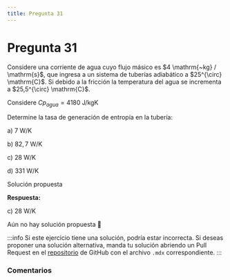 ```yaml
---
title: Pregunta 31
---
```



# Pregunta 31

<div className="exercise">
Considere una corriente de agua cuyo flujo másico es $4 \mathrm{~kg} / \mathrm{s}$, que ingresa a un sistema de tuberías adiabático a $25^{\circ} \mathrm{C}$. Si debido a la fricción la temperatura del agua se incrementa a $25,5^{\circ} \mathrm{C}$.

Considere $Cp_{agua} =4180 \mathrm{~J} / \mathrm{kg} \mathrm{K}$

Determine la tasa de generación de entropía en la tubería:

a) $7 \mathrm{~W} / \mathrm{K}$

b) $82,7 \mathrm{~W} / \mathrm{K}$

c) $28 \mathrm{~W} / \mathrm{K}$

d) $331 \mathrm{~W} / \mathrm{K}$
</div>

<MDXDetails>
<summary>Solución propuesta</summary>

<div className="exercise">

**Respuesta:**

c) $28 \mathrm{~W} / \mathrm{K}$

Aún no hay solución propuesta 🥲
</div>

:::info
Si este ejercicio tiene una solución, podría estar incorrecta. Si deseas proponer una solución alternativa, manda tu solución abriendo
un Pull Request en el [repositorio](https://github.com/crow-rojas/apuntes-fundamentals/pulls) de GitHub con el archivo
`.mdx` correspondiente.
:::

</MDXDetails>

### Comentarios

<Disqus
  url="https://crow-rojas.github.io/apuntes-fundamentals/docs/science/thermodynamics/exercises/2018-2/p31"
  identifier="docs/science/thermodynamics/exercises/2018-2/p31"
  title="2018-2 Termodinámica - Pregunta 31"
/>
